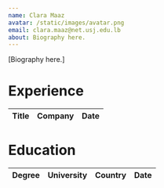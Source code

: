 ```yaml
---
name: Clara Maaz
avatar: /static/images/avatar.png
email: clara.maaz@net.usj.edu.lb
about: Biography here.
---
```


[Biography here.]

<h1>Experience</h1>

| Title | Company | Date |
| ----- | ------- | ---- |

<h1>Education</h1>

| Degree | University | Country | Date |
| ------ | ---------- | ------- | ---- |
